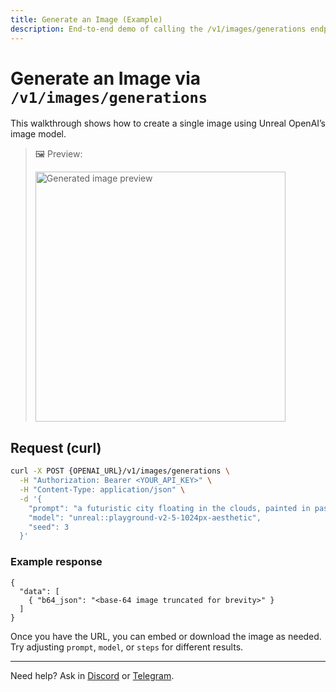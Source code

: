 ```yaml
---
title: Generate an Image (Example)
description: End-to-end demo of calling the /v1/images/generations endpoint.
---
```




# Generate an Image via `/v1/images/generations`

This walkthrough shows how to create a single image using Unreal OpenAI’s image model.

> 🖼️ Preview:
>
> <img src="/static/a-futuristic-city-floating-in-the-clouds--painted-in-pastel-tones_1_00.jpg" alt="Generated image preview" width="400" />

## Request (curl)

```bash
curl -X POST {OPENAI_URL}/v1/images/generations \
  -H "Authorization: Bearer <YOUR_API_KEY>" \
  -H "Content-Type: application/json" \
  -d '{
    "prompt": "a futuristic city floating in the clouds, painted in pastel tones",
    "model": "unreal::playground-v2-5-1024px-aesthetic",
    "seed": 3
  }'
```

### Example response

```jsonc
{
  "data": [
    { "b64_json": "<base-64 image truncated for brevity>" }
  ]
}
```

Once you have the URL, you can embed or download the image as needed. Try adjusting `prompt`, `model`, or `steps` for different results.

---

Need help? Ask in <a href={DISCORD_URL}>Discord</a> or <a href={TELEGRAM_URL}>Telegram</a>.
